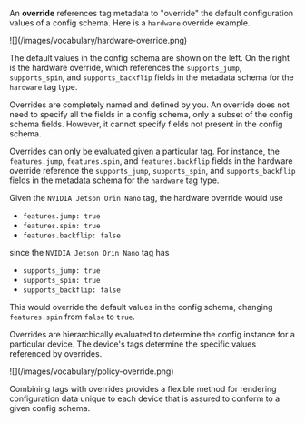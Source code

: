 An **override** references tag metadata to "override" the default configuration values of a config schema. Here is a `hardware` override example.

<Frame>
  ![](/images/vocabulary/hardware-override.png)
</Frame>

The default values in the config schema are shown on the left. On the right is the
hardware override, which references the `supports_jump`, `supports_spin`, and
`supports_backflip` fields in the metadata schema for the `hardware` tag type.

Overrides are completely named and defined by you. An override does not need to specify
all the fields in a config schema, only a subset of the config schema fields. However,
it cannot specify fields not present in the config schema.

Overrides can only be evaluated given a particular tag. For instance, the
`features.jump`, `features.spin`, and `features.backflip` fields in the hardware
override reference the `supports_jump`, `supports_spin`, and `supports_backflip` fields
in the metadata schema for the `hardware` tag type.

Given the `NVIDIA Jetson Orin Nano` tag, the hardware override would use

- `features.jump: true`
- `features.spin: true`
- `features.backflip: false`

since the `NVIDIA Jetson Orin Nano` tag has

- `supports_jump: true`
- `supports_spin: true`
- `supports_backflip: false`

This would override the default values in the config schema, changing `features.spin`
from `false` to `true`.

Overrides are hierarchically evaluated to determine the config instance for a particular device. The device's tags determine the specific values referenced by overrides.

<Frame>
  ![](/images/vocabulary/policy-override.png)
</Frame>

Combining tags with overrides provides a flexible method for rendering configuration data unique to each device that is assured to conform to a given config schema.
